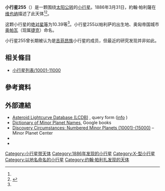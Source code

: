 {{Infobox planet
 | minorplanet     = yes
 | name            = 255 Oppavia
 | background      = #D6D6D6
 | image = 
 | image_size      = 
 | caption         =
 | discovery_ref   =  <ref name="MPC-object" />
 | discoverer      = [[約翰·帕利薩|約翰·帕利薩]]
 | discovery_site  = [[维也纳|维也纳]]
 | discovered      = 1886年3月31日
 | mpc_name        = 255 Oppavia
 | alt_names       = 255 Oppavia
 | pronounced      = 
 | named_after     = <ref name="MPC-object" />
 | mp_category     = [[主帶小行星|主帶小行星]] <ref name="MPC-object" /><ref name="jpldata" />
 | orbit_ref       = <ref name="a">[http://ssd.jpl.nasa.gov/sbdb.cgi?sstr=255 255] {{Wayback|url=http://ssd.jpl.nasa.gov/sbdb.cgi?sstr=255 |date=20210117101456 }}，小行星數據庫瀏覽器（JPL Small-Body Database Browser）－[[美国国家航空航天局|美国国家航空航天局]]喷气推进实验室</ref>
 | epoch           = 2018-03-23.0（[[儒略日|JD]] 2458200.5）
 | uncertainty     = 0
 | observation_arc = 
 | aphelion = {{convert|2.961|AU|km|3|abbr=on|lk=out}}
 | perihelion      = {{convert|2.5328668|AU|km|3|abbr=on}}
 | semimajor       = 2.7471465
 | eccentricity    = 0.0780008
 | period          = 4.55[[儒略年|yr]]
 | mean_anomaly    = 30.92764[[度|°]]
 | mean_motion     = {{Deg2DMS|0.21646170|sup=ms}} / day
 | inclination     = 9.47000
 | asc_node        = 13.67133°
 | arg_peri        = 156.18846
 | mean_diameter   = 
 | rotation        = 
 | albedo          =
 | spectral_type   =
 | abs_magnitude   = 10.39<ref name="jpldata" />
}}
'''小行星255'''（{{lang-en|255 Oppavia}}）是一颗围绕[[太阳|太阳]][[公转|公转]]的[[小行星|小行星]]。1886年3月31日，約翰·帕利薩在[[维也纳|维也纳]]描述了此天体<ref name="a" /><ref>{{cite news|title=小行星列表|url=http://cfa-www.harvard.edu/iau/lists/NumberedMPs.txt|accessdate=2018-10-19|newspaper=哈佛大学|archive-date=2008-05-17|archive-url=https://web.archive.org/web/20080517010638/http://cfa-www.harvard.edu/iau/lists/NumberedMPs.txt|dead-url=no}}</ref>。

这颗小行星的[[绝对星等|绝对星等]]为10.39等<ref name="a" />。小行星255以帕利萨的出生地、奥匈帝国城市[[奥帕瓦|奥帕瓦]]（现属[[捷克|捷克]]）命名。

小行星255曾长期被认为是[[吉菲昂族|吉菲昂族]]小行星的成员，但最近的研究发现并非如此。


== 相关條目 ==
*[[小行星列表/10001-11000|小行星列表/10001-11000]]

== 參考資料 ==
{{reflist|refs=

<ref name="jpldata">{{cite web
 |type         = 2018-01-26 last obs.
 |title        = JPL Small-Body Database Browser:255 Oppavia-255 Oppavia
 |url          = https://ssd.jpl.nasa.gov/sbdb.cgi?sstr=255
 |publisher    = [[Jet_Propulsion_Laboratory|Jet Propulsion Laboratory]]
 |accessdate   = 28 March 2018
 |archive-date = 2021-01-17
 |archive-url  = https://web.archive.org/web/20210117101456/https://ssd.jpl.nasa.gov/sbdb.cgi?sstr=255
 |dead-url     = no
}}</ref>

<ref name="MPC-object">{{cite web
  |title      = 255 Oppavia
  |work      = Minor Planet Center
  |url      = https://www.minorplanetcenter.net/db_search/show_object?object_id=255
  |accessdate      = 28 March 2018
  |archive-date      = 2016-03-04
  |archive-url      = https://web.archive.org/web/20160304115631/http://minorplanetcenter.net/db_search/show_object?object_id=255
  |dead-url      = no
  }}</ref>

}}

==  外部連結 ==
* [http://www.minorplanet.info/PHP/lcdbsummaryquery.php Asteroid Lightcurve Database (LCDB)] {{Wayback|url=http://www.minorplanet.info/PHP/lcdbsummaryquery.php |date=20171210173955 }}, query form ([http://www.minorplanet.info/lightcurvedatabase.html info] {{Wayback|url=http://www.minorplanet.info/lightcurvedatabase.html |date=20171216050541 }})
* [https://books.google.com/books?id=aeAg1X7afOoC&pg Dictionary of Minor Planet Names], Google books
* [http://www.minorplanetcenter.net/iau/lists/NumberedMPs010001.html Discovery Circumstances: Numbered Minor Planets (10001)-(15000)] {{Wayback|url=http://www.minorplanetcenter.net/iau/lists/NumberedMPs010001.html |date=20180612162317 }} – Minor Planet Center
* {{AstDys|255}}
* {{JPL small body}}

{{Minor Planet Number|[[小行星254|小行星254]]|[[小行星256|小行星256]]}}
{{小天体}}

[[Category:小行星带天体|Category:小行星带天体]]
[[Category:1886年发现的小行星|Category:1886年发现的小行星]]
[[Category:X-型小行星|Category:X-型小行星]]
[[Category:以地名命名的小行星|Category:以地名命名的小行星]]
[[Category:约翰·帕利扎发现的天体|Category:约翰·帕利扎发现的天体]]